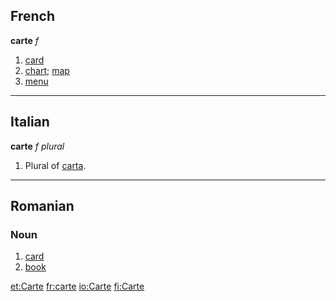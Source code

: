 ==French==
'''carte''' ''f''
#[[card]]
#[[chart]]; [[map]]
#[[menu]]

----
==Italian==
'''carte''' ''f plural''
#Plural of [[carta]].

----
==Romanian==
===Noun===
#[[card]]
#[[book]]

[[et:Carte]]
[[fr:carte]]
[[io:Carte]]
[[fi:Carte]]